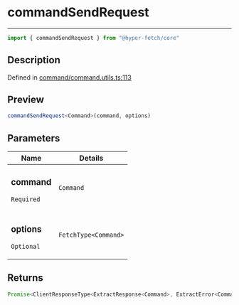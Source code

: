 

# commandSendRequest

<div class="api-docs__separator" data-reactroot="">

---

</div><div class="api-docs__import" data-reactroot="">

```ts
import { commandSendRequest } from "@hyper-fetch/core"
```

</div><div class="api-docs__section">

## Description

</div><div class="api-docs__description"><span class="api-docs__do-not-parse">



</span></div><p class="api-docs__definition">

Defined in [command/command.utils.ts:113](https://github.com/BetterTyped/hyper-fetch/blob/993719ed/packages/core/src/command/command.utils.ts#L113)

</p><div class="api-docs__section">

## Preview

</div><div class="api-docs__preview fn">

```ts
commandSendRequest<Command>(command, options)
```

</div><div class="api-docs__section">

## Parameters

</div><div class="api-docs__parameters"><table><thead><tr><th>Name</th><th>Details</th></tr></thead><tbody><tr param-data="command"><td class="api-docs__param-name required">

### command 

`Required`

</td><td class="api-docs__param-type">

`Command`

</td></tr><tr param-data="options"><td class="api-docs__param-name optional">

### options 

`Optional`

</td><td class="api-docs__param-type">

`FetchType<Command>`

</td></tr></tbody></table></div><div class="api-docs__section">

## Returns

</div><div class="api-docs__returns">

```ts
Promise<ClientResponseType<ExtractResponse<Command>, ExtractError<Command>>>
```

</div>